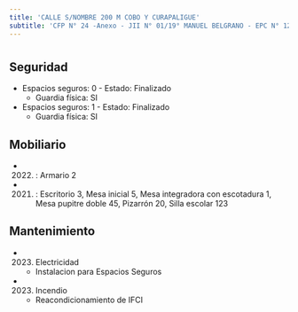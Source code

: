 ```yaml
---
title: 'CALLE S/NOMBRE 200 M COBO Y CURAPALIGUE'
subtitle: 'CFP N° 24 -Anexo - JII N° 01/19° MANUEL BELGRANO - EPC N° 12 JOSE ENRIQUE RODO - EPA N° 12 JOSE ENRIQUE RODO'
---
```


#


## Seguridad

*  Espacios seguros: 0 - Estado: Finalizado 
    + Guardia física: SI

*  Espacios seguros: 1 - Estado: Finalizado 
    + Guardia física: SI





## Mobiliario

*  (2022) : Armario 2 

*  (2021) : Escritorio 3, Mesa inicial 5, Mesa integradora con escotadura 1, Mesa pupitre doble 45, Pizarrón 20, Silla escolar 123 





## Mantenimiento

*  (2023) Electricidad 
    + Instalacion para Espacios Seguros

*  (2023) Incendio 
    + Reacondicionamiento de IFCI



